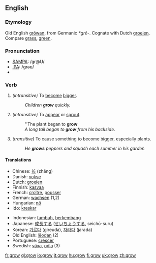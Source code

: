 ==English==
=== Etymology ===
Old English [[growan|grōwan]], from Germanic ''*grō-''.  Cognate with Dutch [[groeien]].  Compare [[grass]], [[green]].

=== Pronunciation ===
*[[w:SAMPA|SAMPA]]: /gr@U/
*[[w:IPA|IPA]]: /ɡrəʊ/
*{{audio|en-us-grow.ogg|Audio (US)}}

===Verb===
{{irregverb|'''to grow'''|'''[[grows]]'''|'''[[grew]]'''|'''[[grown]]'''|'''[[growing]]'''}}

#''(intransitive)'' To [[become]] [[bigger]].
#:''Children '''grow''' quickly.''
#''(intransitive)'' To [[appear]] or [[sprout]].
#:''The plant began to '''grow'''
#:''A long tail began to '''grow''' from his backside.''
#''(transitive)'' To cause something to become bigger, especially plants.
#:''He '''grows''' peppers and squash each summer in his garden.''

==== Translations ====
{{top}}
*Chinese: [[长]] (zhăng)
*Danish: [[vokse]]
*Dutch: [[groeien]]
*Finnish: [[kasvaa]]
*French: [[croître]], [[pousser]]
*German: [[wachsen]] (1,2)
*Hungarian: [[nő]]
*Ido: [[kreskar]]
{{mid}}
*Indonesian: [[tumbuh]], [[kembang|berkembang]]
*Japanese: [[成長]]する ([[せいちょう]]する, seichō-suru)
*Korean: [[기르다]] (gireuda), [[자라다]] (jarada)  
*Old English: [[leodan|lēodan]] (2)
*Portuguese: [[crescer]]
*Swedish: [[växa]], [[odla]] (3)
{{bottom}}

[[fr:grow]]
[[gl:grow]]
[[io:grow]]
[[it:grow]]
[[hu:grow]]
[[fi:grow]]
[[uk:grow]]
[[zh:grow]]